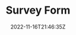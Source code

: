 ---
slug: "survey-form"
title: "Survey Form"
description: "Simple contact form for practice Mobile First Design."
techs:
  - "css"
  - "html"
  - "bootstrap"
date: "2022-11-16T21:46:35Z"
repoUrl: "https://github.com/PabloPicas0/Survey-Form"
homepageUrl: "https://pablopicas0.github.io/Survey-Form/"
banner: "./images/banner.jpg"
---